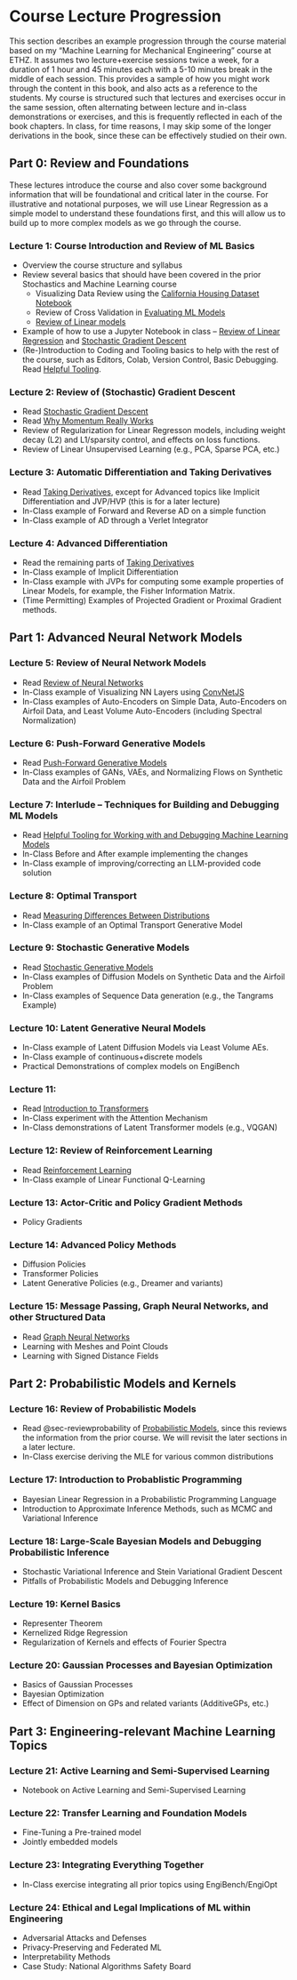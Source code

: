 # Course Lecture Progression

This section describes an example progression through the course material based on my "Machine Learning for Mechanical Engineering" course at ETHZ. It assumes two lecture+exercise sessions twice a week, for a duration of 1 hour and 45 minutes each with a 5-10 minutes break in the middle of each session. This provides a sample of how you might work through the content in this book, and also acts as a reference to the students. My course is structured such that lectures and exercises occur in the same session, often alternating between lecture and in-class demonstrations or exercises, and this is frequently reflected in each of the book chapters. In class, for time reasons, I may skip some of the longer derivations in the book, since these can be effectively studied on their own.

## Part 0: Review and Foundations
These lectures introduce the course and also cover some background information that will be foundational and critical later in the course. For illustrative and notational purposes, we will use Linear Regression as a simple model to understand these foundations first, and this will allow us to build up to more complex models as we go through the course.

### Lecture 1: Course Introduction and Review of ML Basics
- Overview the course structure and syllabus
- Review several basics that should have been covered in the prior Stochastics and Machine Learning course
    - Visualizing Data Review using the [California Housing Dataset Notebook](../notebooks/california_housing_visualization.ipynb)
    - Review of Cross Validation in [Evaluating ML Models](../part1/evaluating_models.qmd)
    - [Review of Linear models](../part2/review_linear_models.qmd)
    
- Example of how to use a Jupyter Notebook in class -- [Review of Linear Regression](../part2/review_linear_models.qmd) and [Stochastic Gradient Descent](../part1/gradient_descent.qmd)
- (Re-)Introduction to Coding and Tooling basics to help with the rest of the course, such as Editors, Colab, Version Control, Basic Debugging. Read [Helpful Tooling](../appendices/helpful_tooling.qmd).

### Lecture 2: Review of (Stochastic) Gradient Descent
- Read [Stochastic Gradient Descent](../part1/gradient_descent.qmd)
- Read [Why Momentum Really Works](https://distill.pub/2017/momentum/)
- Review of Regularization for Linear Regresson models, including weight decay (L2) and L1/sparsity control, and effects on loss functions.
- Review of Linear Unsupervised Learning (e.g., PCA, Sparse PCA, etc.)

### Lecture 3: Automatic Differentiation and Taking Derivatives
- Read [Taking Derivatives](../part1/taking_derivatives.qmd), except for Advanced topics like Implicit Differentiation and JVP/HVP (this is for a later lecture)
- In-Class example of Forward and Reverse AD on a simple function
- In-Class example of AD through a Verlet Integrator

### Lecture 4: Advanced Differentiation
- Read the remaining parts of [Taking Derivatives](../part1/taking_derivatives.qmd) 
- In-Class example of Implicit Differentiation
- In-Class example with JVPs for computing some example properties of Linear Models, for example, the Fisher Information Matrix.
- (Time Permitting) Examples of Projected Gradient or Proximal Gradient methods.

## Part 1: Advanced Neural Network Models

### Lecture 5: Review of Neural Network Models
- Read [Review of Neural Networks](../part2/review_NNs.qmd)
- In-Class example of Visualizing NN Layers using [ConvNetJS](https://cs.stanford.edu/people/karpathy/convnetjs/demo/classify2d.html)
- In-Class examples of Auto-Encoders on Simple Data, Auto-Encoders on Airfoil Data, and Least Volume Auto-Encoders (including Spectral Normalization)

### Lecture 6: Push-Forward Generative Models
- Read [Push-Forward Generative Models](../part2/generative_models_pushforward.qmd)
- In-Class examples of GANs, VAEs, and Normalizing Flows on Synthetic Data and the Airfoil Problem

### Lecture 7: Interlude -- Techniques for Building and Debugging ML Models
- Read [Helpful Tooling for Working with and Debugging Machine Learning Models](../appendices/helpful_tooling.qmd)
- In-Class Before and After example implementing the changes
- In-Class example of improving/correcting an LLM-provided code solution

### Lecture 8: Optimal Transport
- Read [Measuring Differences Between Distributions](../part1/measuring_distributions.qmd)
- In-Class example of an Optimal Transport Generative Model

### Lecture 9: Stochastic Generative Models
- Read [Stochastic Generative Models](../part2/generative_models_stochastic.qmd)
- In-Class examples of Diffusion Models on Synthetic Data and the Airfoil Problem
- In-Class examples of Sequence Data generation (e.g., the Tangrams Example)

### Lecture 10: Latent Generative Neural Models
- In-Class example of Latent Diffusion Models via Least Volume AEs.
- In-Class example of continuous+discrete models
- Practical Demonstrations of complex models on EngiBench

### Lecture 11:
- Read [Introduction to Transformers](../part2/transformers.qmd)
- In-Class experiment with the Attention Mechanism
- In-Class demonstrations of Latent Transformer models (e.g., VQGAN)

### Lecture 12: Review of Reinforcement Learning
- Read [Reinforcement Learning](../part2/reinforcement_learning.qmd)
- In-Class example of Linear Functional Q-Learning

### Lecture 13: Actor-Critic and Policy Gradient Methods
- Policy Gradients

### Lecture 14: Advanced Policy Methods
- Diffusion Policies
- Transformer Policies
- Latent Generative Policies (e.g., Dreamer and variants)

### Lecture 15: Message Passing, Graph Neural Networks, and other Structured Data
- Read [Graph Neural Networks](../part2/graph_neural_networks.qmd)
- Learning with Meshes and Point Clouds
- Learning with Signed Distance Fields

## Part 2: Probabilistic Models and Kernels

### Lecture 16: Review of Probabilistic Models
- Read @sec-reviewprobability of [Probabilistic Models](../part2/probabilistic_models.qmd), since this reviews the information from the prior course. We will revisit the later sections in a later lecture.
- In-Class exercise deriving the MLE for various common distributions

### Lecture 17: Introduction to Probablistic Programming
- Bayesian Linear Regression in a Probabilistic Programming Language
- Introduction to Approximate Inference Methods, such as MCMC and Variational Inference

### Lecture 18: Large-Scale Bayesian Models and Debugging Probabilistic Inference
- Stochastic Variational Inference and Stein Variational Gradient Descent
- Pitfalls of Probabilistic Models and Debugging Inference

### Lecture 19: Kernel Basics
- Representer Theorem
- Kernelized Ridge Regression
- Regularization of Kernels and effects of Fourier Spectra

### Lecture 20: Gaussian Processes and Bayesian Optimization
- Basics of Gaussian Processes
- Bayesian Optimization
- Effect of Dimension on GPs and related variants (AdditiveGPs, etc.)

## Part 3: Engineering-relevant Machine Learning Topics

### Lecture 21: Active Learning and Semi-Supervised Learning
- Notebook on Active Learning and Semi-Supervised Learning

### Lecture 22: Transfer Learning and Foundation Models
- Fine-Tuning a Pre-trained model
- Jointly embedded models

### Lecture 23: Integrating Everything Together
- In-Class exercise integrating all prior topics using EngiBench/EngiOpt

### Lecture 24: Ethical and Legal Implications of ML within Engineering 
- Adversarial Attacks and Defenses
- Privacy-Preserving and Federated ML
- Interpretability Methods
- Case Study: National Algorithms Safety Board
